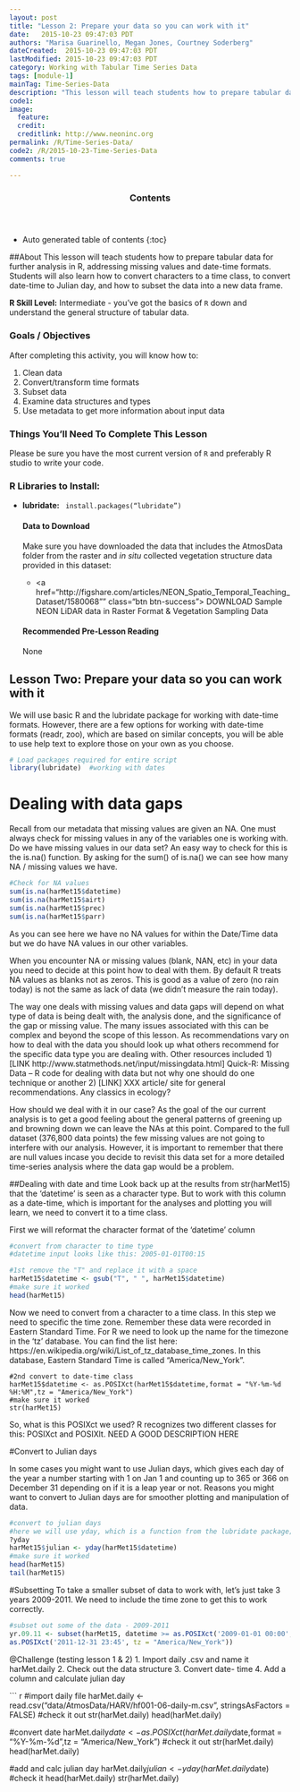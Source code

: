 ```yaml
---
layout: post
title: "Lesson 2: Prepare your data so you can work with it"
date:   2015-10-23 09:47:03 PDT
authors: "Marisa Guarinello, Megan Jones, Courtney Soderberg"
dateCreated:  2015-10-23 09:47:03 PDT
lastModified: 2015-10-23 09:47:03 PDT
category: Working with Tabular Time Series Data
tags: [module-1]
mainTag: Time-Series-Data
description: "This lesson will teach students how to prepare tabular data for further analysis in R, addressing missing values and date-time formats. Students will also learn how to convert characters to a time class, to convert date-time to Julian day, and how to subset the data into a new data frame."
code1: 
image:
  feature: 
  credit: 
  creditlink: http://www.neoninc.org
permalink: /R/Time-Series-Data/
code2: /R/2015-10-23-Time-Series-Data
comments: true

---
```


<section id="table-of-contents" class="toc">
  <header>
    <h3>Contents</h3>
  </header>
<div id="drawer" markdown="1">
*  Auto generated table of contents
{:toc}
</div>
</section><!-- /#table-of-contents -->

##About
This lesson will teach students how to prepare tabular data for further analysis in R, addressing missing values and date-time formats. Students will also learn how to convert characters to a time class, to convert date-time to Julian day, and how to subset the data into a new data frame.

**R Skill Level:** Intermediate - you've got the basics of `R` down and understand the general structure of tabular data.

<div id="objectives">

<h3>Goals / Objectives</h3>
After completing this activity, you will know how to:
<ol>
<li>Clean data</li>
<li>Convert/transform time formats</li>
<li>Subset data</li>
<li>Examine data structures and types</li>
<li>Use metadata to get more information about input data</li>
</ol>

<h3>Things You'll Need To Complete This Lesson</h3>
Please be sure you have the most current version of `R` and preferably
R studio to write your code.
<h3>R Libraries to Install:</h3>
<ul>
<li><strong>lubridate:</strong> <code> install.packages("lubridate")</code></li>

<h4>Data to Download</h4>

Make sure you have downloaded the data that includes the AtmosData folder from the raster and *in situ* collected vegetation structure data provided in this dataset:
<ul>
<li><a href="http://figshare.com/articles/NEON_Spatio_Temporal_Teaching_Dataset/1580068"" class="btn btn-success"> DOWNLOAD Sample NEON LiDAR data in Raster Format & Vegetation Sampling Data</a></li>
</ul>

<h4>Recommended Pre-Lesson Reading</h4>
None
</div>

## Lesson Two: Prepare your data so you can work with it
We will use basic R and the lubridate package for working with date-time formats. However, there are a few options for working with date-time formats (readr, zoo), which are based on similar concepts, you will be able to use help text to explore those on your own as you choose. 

```r
# Load packages required for entire script
library(lubridate)  #working with dates

```

# Dealing with data gaps
Recall from our metadata that missing values are given an NA. One must always check for missing values in any of the variables one is working with.  Do we have missing values in our data set? An easy way to check for this is the is.na() function. By asking for the sum() of is.na() we can see how many NA / missing values we have. 
```r
#Check for NA values
sum(is.na(harMet15$datetime)
sum(is.na(harMet15$airt)
sum(is.na(harMet15$prec)
sum(is.na(harMet15$parr)

```
As you can see here we have no NA values for within the Date/Time data but we do have NA values in our other variables.  

When you encounter NA or missing values (blank, NAN, etc) in your data you  need to decide at this point how to deal with them.  By default R treats NA values as blanks not as zeros.  This is good as a value of zero (no rain today) is not the same as lack of data (we didn't measure the rain today). 

The way one deals with missing values and data gaps will depend on what type of data is being dealt with, the analysis done, and the significance of the gap or missing value.  The many issues associated with this can be complex and beyond the scope of this lesson.  As recommendations vary on how to deal with the data you should look up what others recommend for the specific data type you are dealing with.  Other resources included 
 1)[LINK http://www.statmethods.net/input/missingdata.html] Quick-R: Missing Data -- R code for dealing with data but not why one should do one technique or another
 2) [LINK] XXX article/ site for general recommendations.  Any classics in ecology? 

How should we deal with it in our case?  As the goal of the our current analysis is to get a good feeling about the general patterns of greening up and browning down we can leave the NAs at this point.  Compared to the full dataset (376,800 data points) the few missing values are not going to interfere with our analysis.  However, it is important to remember that there are null values incase you decide to revisit this data set for a more detailed time-series analysis where the data gap would be a problem.  


##Dealing with date and time
Look back up at the results from str(harMet15) that the 'datetime' is seen as a character type. But to work with this column as a date-time, which is important for the analyses and plotting you will learn, we need to convert it to a time class.

First we will reformat the character format of the 'datetime' column

```r
#convert from character to time type
#datetime input looks like this: 2005-01-01T00:15

#1st remove the "T" and replace it with a space
harMet15$datetime <- gsub("T", " ", harMet15$datetime)
#make sure it worked
head(harMet15)
```

Now we need to convert from a character to a time class. 
In this step we need to specific the time zone. Remember these data were recorded in Eastern Standard Time. For R we need to look up the name for the timezone in the 'tz' database. You can find the list here: https://en.wikipedia.org/wiki/List_of_tz_database_time_zones.
In this database, Eastern Standard Time is called "America/New_York".

```r-POSIX
#2nd convert to date-time class
harMet15$datetime <- as.POSIXct(harMet15$datetime,format = "%Y-%m-%d %H:%M",tz = "America/New_York")
#make sure it worked
str(harMet15)

```

So, what is this POSIXct we used? R recognizes two different classes for this: POSIXct and POSIXlt.
NEED A GOOD DESCRIPTION HERE

#Convert to Julian days

In some cases you might want to use Julian days, which gives each day of the year a number starting with 1 on Jan 1 and counting up to 365 or 366 on December 31 depending on if it is a leap year or not. Reasons you might want to convert to Julian days are for smoother plotting and manipulation of data.

```r

#convert to julian days
#here we will use yday, which is a function from the lubridate package; to learn more about it type
?yday
harMet15$julian <- yday(harMet15$datetime)  
#make sure it worked
head(harMet15) 
tail(harMet15)

```


#Subsetting
To take a smaller subset of data to work with, let's just take 3 years 2009-2011. We need to include the time zone to get this to work correctly.
``` r

#subset out some of the data - 2009-2011
yr.09.11 <- subset(harMet15, datetime >= as.POSIXct('2009-01-01 00:00', tz = "America/New_York") & datetime <=
as.POSIXct('2011-12-31 23:45', tz = "America/New_York"))

```
@Challenge (testing lesson 1 & 2)
1. Import daily .csv and name it harMet.daily
2. Check out the data structure
3. Convert date- time
4. Add a column and calculate julian day

``` r

#import daily file
harMet.daily <- read.csv("data/AtmosData/HARV/hf001-06-daily-m.csv", stringsAsFactors = FALSE)
#check it out
str(harMet.daily)
head(harMet.daily)

#convert date
harMet.daily$date <- as.POSIXct(harMet.daily$date,format = "%Y-%m-%d",tz = "America/New_York")
#check it out
str(harMet.daily)
head(harMet.daily)

#add and calc julian day
harMet.daily$julian <- yday(harMet.daily$date)
#check it
head(harMet.daily)
str(harMet.daily)
